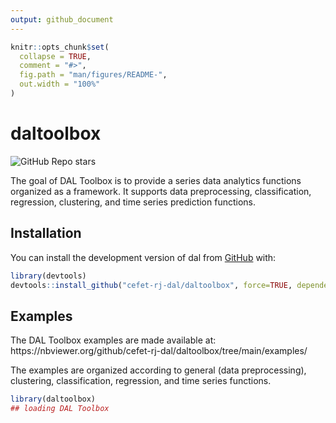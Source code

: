 ```yaml
---
output: github_document
---
```


<!-- README.md is generated from README.Rmd. Please edit that file -->

```r
knitr::opts_chunk$set(
  collapse = TRUE,
  comment = "#>",
  fig.path = "man/figures/README-",
  out.width = "100%"
)
```

# daltoolbox

<!-- badges: start -->
![GitHub Repo stars](https://img.shields.io/github/stars/cefet-rj-dal/daltoolbox?logo=Github)
<!-- badges: end -->

The goal of DAL Toolbox is to provide a series data analytics functions organized as a framework. 
It supports data preprocessing, classification, regression, clustering, and time series prediction functions. 

## Installation

You can install the development version of dal from [GitHub](https://github.com/) with:

``` r
library(devtools)
devtools::install_github("cefet-rj-dal/daltoolbox", force=TRUE, dependencies=FALSE, upgrade="never", build_vignettes = TRUE)
```

## Examples

The DAL Toolbox examples are made available at:
https://nbviewer.org/github/cefet-rj-dal/daltoolbox/tree/main/examples/

The examples are organized according to general (data preprocessing), clustering, classification, regression, and time series functions. 

```r
library(daltoolbox)
## loading DAL Toolbox
```

